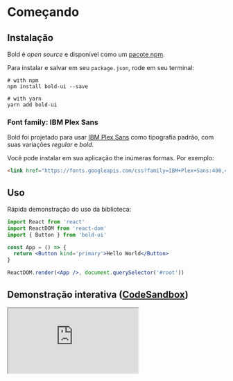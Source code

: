 # Começando

## Instalação

Bold é _open source_ e disponível como um [pacote npm](https://npmjs.org).

Para instalar e salvar em seu `package.json`, rode em seu terminal:

```shell
# with npm
npm install bold-ui --save

# with yarn
yarn add bold-ui
```

### Font family: IBM Plex Sans

Bold foi projetado para usar [IBM Plex Sans](https://fonts.google.com/specimen/IBM+Plex+Sans) como tipografia padrão, com suas variações _regular_ e _bold_.

Você pode instalar em sua aplicação the inúmeras formas. Por exemplo:

```html
<link href="https://fonts.googleapis.com/css?family=IBM+Plex+Sans:400,400i,700,700i" rel="stylesheet" />
```

## Uso

Rápida demonstração do uso da biblioteca:

```jsx
import React from 'react'
import ReactDOM from 'react-dom'
import { Button } from 'bold-ui'

const App = () => {
  return <Button kind='primary'>Hello World</Button>
}

ReactDOM.render(<App />, document.querySelector('#root'))
```

## Demonstração interativa ([CodeSandbox](https://codesandbox.io))

<iframe
  src='https://codesandbox.io/embed/black-violet-3ejig?autoresize=1&fontsize=14&view=preview'
  title='bold-hello-world'
  allow='geolocation; microphone; camera; midi; vr; accelerometer; gyroscope; payment; ambient-light-sensor; encrypted-media'
  style={{ width: '100%', height: '500px', border: 0, borderRadius: '4px', overflow: 'hidden' }}
  sandbox='allow-modals allow-forms allow-popups allow-scripts allow-same-origin'
></iframe>
